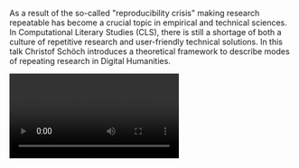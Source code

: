 As a result of the so-called "reproducibility crisis" making research repeatable has become a crucial topic in empirical and technical sciences. In Computational Literary Studies (CLS), there is still a shortage of both a culture of repetitive research and user-friendly technical solutions. In this talk Christof Schöch introduces a theoretical framework to describe modes of repeating research in Digital Humanities.

<Video provider="youtube">

</Video>
